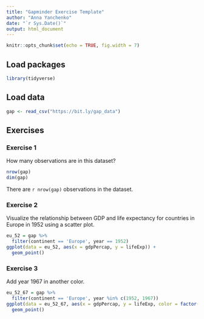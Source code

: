 ```yaml
---
title: "Gapminder Exercise Template"
author: "Anna Yanchenko"
date: "`r Sys.Date()`"
output: html_document
---
```


```r
knitr::opts_chunk$set(echo = TRUE, fig.width = 7)
```


## Load packages

```r
library(tidyverse)
```

## Load data

```r
gap <- read_csv("https://bit.ly/gap_data")
```

## Exercises

### Exercise 1

How many observations are in this dataset?

```r
nrow(gap)
dim(gap)
```
There are `r nrow(gap)` observations in the dataset.


### Exercise 2

Visualize the relationship between GDP and life expectancy for 
countries in Europe in 1952 using a scatter plot.

```r
eu_52 = gap %>%
  filter(continent == 'Europe', year == 1952)
ggplot(data = eu_52, aes(x = gdpPercap, y = lifeExp)) +
  geom_point()
```

### Exercise 3

Add year 1967 in another color.

```r
eu_52_67 = gap %>%
  filter(continent == 'Europe', year %in% c(1952, 1967))
ggplot(data = eu_52_67, aes(x = gdpPercap, y = lifeExp, color = factor(year))) +
  geom_point()
```

